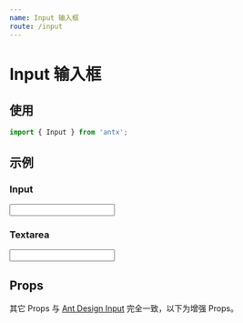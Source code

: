 ```yaml
---
name: Input 输入框
route: /input
---
```



# Input 输入框

## 使用

```js
import { Input } from 'antx';
```

## 示例

### Input

<Playground>
  <Input max={10} msg="写点什么 ..." />
</Playground>

### Textarea

<Playground>
  <Input textarea max={100} row={5} msg="说出你的想法 ..." />
</Playground>

## Props

其它 Props 与 [Ant Design Input](https://ant.design/components/input-cn/) 完全一致，以下为增强 Props。

<PropsTable of={Input} />
